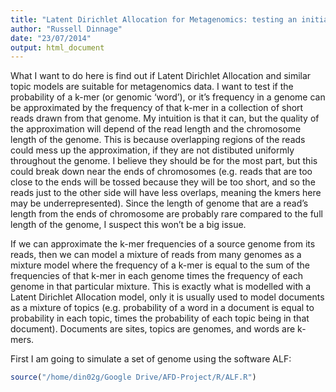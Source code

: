```yaml
---
title: "Latent Dirichlet Allocation for Metagenomics: testing an initial assumption"
author: "Russell Dinnage"
date: "23/07/2014"
output: html_document
---
```


What I want to do here is find out if Latent Dirichlet Allocation and similar topic models are suitable for metagenomics data. I want to test if the probability of a k-mer (or genomic 'word'), or it's frequency in a genome can be approximated by the frequency of that k-mer in a collection of short reads drawn from that genome. My intuition is that it can, but the quality of the approximation will depend of the read length and the chromosome length of the genome. This is because overlapping regions of the reads could mess up the approximation, if they are not distibuted uniformly throughout the genome. I believe they should be for the most part, but this could break down near the ends of chromosomes (e.g. reads that are too close to the ends will be tossed because they will be too short, and so the reads just to the other side will have less overlaps, meaning the kmers here may be underrepresented). Since the length of genome that are a read's length from the ends of chromosome are probably rare compared to the full length of the genome, I suspect this won't be a big issue.

If we can approximate the k-mer frequencies of a source genome from its reads, then we can model a mixture of reads from many genomes as a mixture model where the frequency of a k-mer is equal to the sum of the frequencies of that k-mer in each genome times the frequency of each genome in that particular mixture. This is exactly what is modelled with a Latent Dirichlet Allocation model, only it is usually used to model documents as a mixture of topics (e.g. probability of a word in a document is equal to probability in each topic, times the probability of each topic being in that document). Documents are sites, topics are genomes, and words are k-mers.

First I am going to simulate a set of genome using the software ALF:

```r
source("/home/din02g/Google Drive/AFD-Project/R/ALF.R")
```

